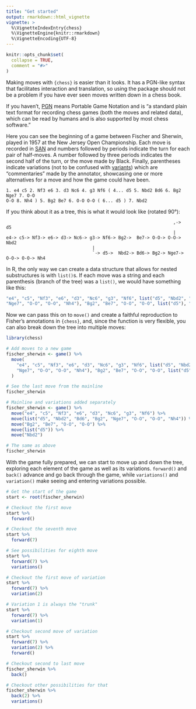 ```yaml
---
title: "Get started"
output: rmarkdown::html_vignette
vignette: >
  %\VignetteIndexEntry{chess}
  %\VignetteEngine{knitr::rmarkdown}
  %\VignetteEncoding{UTF-8}
---
```


```r
knitr::opts_chunk$set(
  collapse = TRUE,
  comment = "#>"
)
```

Making moves with `{chess}` is easier than it looks. It has a PGN-like syntax
that facilitates interaction and translation, so using the package should not
be a problem if you have ever seen moves written down in a chess book.

If you haven't, [PGN](https://en.wikipedia.org/wiki/Portable_Game_Notation)
means Portable Game Notation and is "a standard plain text format for recording
chess games (both the moves and related data), which can be read by humans and
is also supported by most chess software."

Here you can see the beginning of a game between Fischer and Sherwin, played in
1957 at the New Jersey Open Championship. Each move is recorded in
[SAN](https://en.wikipedia.org/wiki/Algebraic_chess_notation) and numbers
followed by periods indicate the turn for each pair of half-moves. A number
followed by three periods indicates the second half of the turn, or the move
made by Black. Finally, parentheses indicate variations (not to be confused
with [variants](https://en.wikipedia.org/wiki/Chess_variants)) which are
"commentaries" made by the annotator, showcasing one or more alternatives for a
move and how the game could have been.

```
1. e4 c5 2. Nf3 e6 3. d3 Nc6 4. g3 Nf6 ( 4... d5 5. Nbd2 Bd6 6. Bg2 Nge7 7. O-O
O-O 8. Nh4 ) 5. Bg2 Be7 6. O-O O-O ( 6... d5 ) 7. Nbd2
```

If you think about it as a tree, this is what it would look like (rotated 90°):

```
                                                                ,->  d5
                                                                |
e4-> c5-> Nf3-> e6-> d3-> Nc6-> g3-> Nf6-> Bg2->  Be7-> O-O-> O-O->  Nbd2
                                 |
                                 `-> d5->  Nbd2-> Bd6-> Bg2-> Nge7-> O-O-> O-O-> Nh4
```

In R, the only way we can create a data structure that allows for nested
substructures is with `list()`s. If each move was a string and each parenthesis
(branch of the tree) was a `list()`, we would have something like this:

```r
"e4", "c5", "Nf3", "e6", "d3", "Nc6", "g3", "Nf6", list("d5", "Nbd2", "Bd6", "Bg2",
"Nge7", "O-O", "O-O", "Nh4"), "Bg2", "Be7", "O-O", "O-O", list("d5"), "Nbd2"
```

Now we can pass this on to `move()` and create a faithful reproduction to
Fisher's annotations in `{chess}`, and, since the function is very flexible, you
can also break down the tree into multiple moves:

```r
library(chess)

# Add moves to a new game
fischer_sherwin <- game() %>%
  move(
    "e4", "c5", "Nf3", "e6", "d3", "Nc6", "g3", "Nf6", list("d5", "Nbd2", "Bd6", "Bg2",
    "Nge7", "O-O", "O-O", "Nh4"), "Bg2", "Be7", "O-O", "O-O", list("d5"), "Nbd2"
  )

# See the last move from the mainline
fischer_sherwin

# Mainline and variations added separately
fischer_sherwin <- game() %>%
  move("e4", "c5", "Nf3", "e6", "d3", "Nc6", "g3", "Nf6") %>%
  move(list("d5", "Nbd2", "Bd6", "Bg2", "Nge7", "O-O", "O-O", "Nh4")) %>%
  move("Bg2", "Be7", "O-O", "O-O") %>%
  move(list("d5")) %>%
  move("Nbd2")

# The same as above
fischer_sherwin
```

With the game fully prepared, we can start to move up and down the tree,
exploring each element of the game as well as its variations. `forward()` and
`back()` advance and go back through the game, while `variations()` and
`variation()` make seeing and entering variations possible.

```r
# Get the start of the game
start <- root(fischer_sherwin)

# Checkout the first move
start %>%
  forward()

# Checkout the seventh move
start %>%
  forward(7)

# See possibilities for eighth move
start %>%
  forward(7) %>%
  variations()

# Checkout the first move of variation
start %>%
  forward(7) %>%
  variation(2)

# Variation 1 is always the "trunk"
start %>%
  forward(7) %>%
  variation(1)

# Checkout second move of variation
start %>%
  forward(7) %>%
  variation(2) %>%
  forward()

# Checkout second to last move
fischer_sherwin %>%
  back()

# Checkout other possibilities for that
fischer_sherwin %>%
  back(2) %>%
  variations()
```
